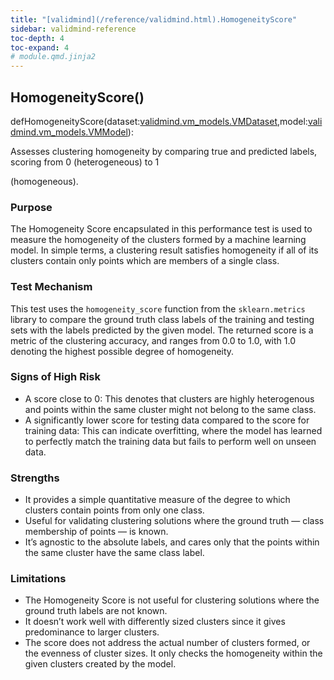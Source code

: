```yaml
---
title: "[validmind](/reference/validmind.html).HomogeneityScore"
sidebar: validmind-reference
toc-depth: 4
toc-expand: 4
# module.qmd.jinja2
---
```


<!-- function.qmd.jinja2 -->

## HomogeneityScore[()]{.muted}

<!-- signatures.jinja2 -->

::: {.signature}

<span class="kw">def</span><span class="name">HomogeneityScore</span>(<span class="params"><span class="n">dataset</span><span class="p">:</span><!-- types.jinja2 - format_type --><a href="/reference/validmind/vm_models.html#class-vmdataset">validmind.vm_models.VMDataset</a><span class="muted">,</span></span><span class="params"><span class="n">model</span><span class="p">:</span><!-- types.jinja2 - format_type --><a href="/reference/validmind/vm_models.html#class-vmmodel">validmind.vm_models.VMModel</a></span>):

:::

<!-- docstring.jinja2 -->

Assesses clustering homogeneity by comparing true and predicted labels, scoring from 0 (heterogeneous) to 1

(homogeneous).

### Purpose

The Homogeneity Score encapsulated in this performance test is used to measure the homogeneity of the clusters formed by a machine learning model. In simple terms, a clustering result satisfies homogeneity if all of its clusters contain only points which are members of a single class.

### Test Mechanism

This test uses the `homogeneity_score` function from the `sklearn.metrics` library to compare the ground truth class labels of the training and testing sets with the labels predicted by the given model. The returned score is a metric of the clustering accuracy, and ranges from 0.0 to 1.0, with 1.0 denoting the highest possible degree of homogeneity.

### Signs of High Risk

- A score close to 0: This denotes that clusters are highly heterogenous and points within the same cluster might not belong to the same class.
- A significantly lower score for testing data compared to the score for training data: This can indicate overfitting, where the model has learned to perfectly match the training data but fails to perform well on unseen data.

### Strengths

- It provides a simple quantitative measure of the degree to which clusters contain points from only one class.
- Useful for validating clustering solutions where the ground truth — class membership of points — is known.
- It's agnostic to the absolute labels, and cares only that the points within the same cluster have the same class label.

### Limitations

- The Homogeneity Score is not useful for clustering solutions where the ground truth labels are not known.
- It doesn’t work well with differently sized clusters since it gives predominance to larger clusters.
- The score does not address the actual number of clusters formed, or the evenness of cluster sizes. It only checks the homogeneity within the given clusters created by the model.
